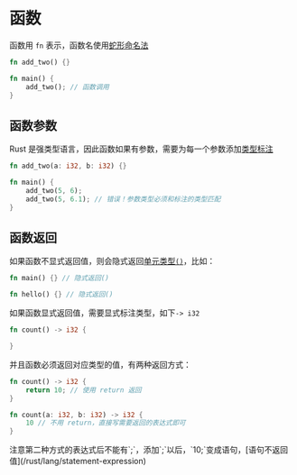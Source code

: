 
# 函数

函数用 `fn` 表示，函数名使用[蛇形命名法](https://github.com/rust-lang/rfcs/blob/master/text/0430-finalizing-naming-conventions.md)

```rs
fn add_two() {}
```

```rs
fn main() {
    add_two(); // 函数调用
}
```

## 函数参数

Rust 是强类型语言，因此函数如果有参数，需要为每一个参数添加[类型标注](/rust/lang/scalar-types#类型标注)

```rs
fn add_two(a: i32, b: i32) {}

fn main() {
    add_two(5, 6);
    add_two(5, 6.1); // 错误！参数类型必须和标注的类型匹配
}
```

## 函数返回

如果函数不显式返回值，则会隐式返回[单元类型`()`](/rust/lang/scalar-types/unit)，比如：

```rs
fn main() {} // 隐式返回()

fn hello() {} // 隐式返回()
```

如果函数显式返回值，需要显式标注类型，如下`-> i32`

```rs
fn count() -> i32 {

}
```

并且函数必须返回对应类型的值，有两种返回方式：

```rs
fn count() -> i32 {
    return 10; // 使用 return 返回
}

fn count(a: i32, b: i32) -> i32 {
    10 // 不用 return，直接写需要返回的表达式即可
}
```

<Callout>
  注意第二种方式的表达式后不能有`;`，添加`;`以后，`10;`变成语句，[语句不返回值](/rust/lang/statement-expression)
</Callout>
